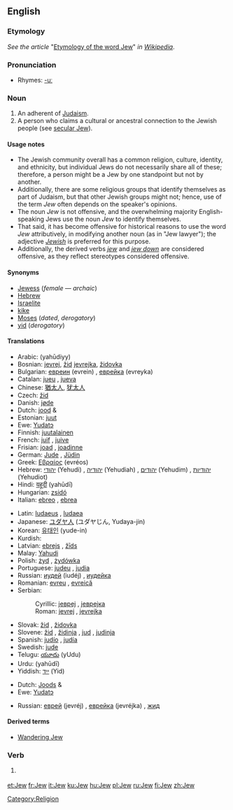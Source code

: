 {{see|jew}}
==English==

{{wikipedia|Jew}}

===Etymology===

''See the article'' "[[w:Etymology of the word Jew|Etymology of the word Jew]]" ''in [[Wikipedia]]''.

===Pronunciation===
*Rhymes: [[Rhymes:English:-uː|-uː]]

===Noun===
{{en-noun}}

# An adherent of [[Judaism]].
# A person who claims a cultural or ancestral connection to the Jewish people (see [[secular Jew]]).

====Usage notes====

*The Jewish community overall has a common religion, culture, identity, and ethnicity, but individual Jews do not necessarily share all of these; therefore, a person might be a Jew by one standpoint but not by another.
*Additionally, there are some religious groups that identify themselves as part of Judaism, but that other Jewish groups might not; hence, use of the term ''Jew'' often depends on the speaker's opinions.
*The noun ''Jew'' is not offensive, and the overwhelming majority English-speaking Jews use the noun ''Jew'' to identify themselves.
*That said, it has become offensive for historical reasons to use the word ''Jew'' attributively, in modifying another noun (as in "Jew lawyer"); the adjective ''[[Jewish]]'' is preferred for this purpose.
*Additionally, the derived verbs ''[[jew]]'' and ''[[jew down]]'' are considered offensive, as they reflect stereotypes considered offensive.

====Synonyms====
*[[Jewess]] (''female'' — ''archaic'')
*[[Hebrew]] {{dated}}
*[[Israelite]] {{dated}}
*[[kike]] {{derogatory}}
*[[Moses]] (''dated'', ''derogatory'')
*[[yid]] (''derogatory'')

====Translations====
{{trans-top|person of the Jewish faith}}
*Arabic: {{ARchar|[[يهودي|يَهُودِيّ]]}} (yahūdiyy)
*Bosnian: [[jevrej#Bosnian|jevrej]], [[žid#Bosnian|žid]] {{m}} [[jevrejka#Bosnian|jevrejka]], [[židovka#Bosnian|židovka]] {{f}}
*Bulgarian: [[евреин]] (evrein) {{m}}, [[еврейка]] (evreyka) {{f}}
*Catalan: [[jueu]] {{m}}, [[jueva]] {{f}}
*Chinese: [[猶太人]], [[犹太人]]
*Czech: [[žid]] {{m}}
*Danish: [[jøde]] {{c}}
*Dutch: [[jood]] {{m}} & {{f}}
*Estonian: [[juut]]
*Ewe: [[Yudatɔ]]
*Finnish: [[juutalainen]]
*French: [[juif]] {{m}}, [[juive]] {{f}}
*Frisian: [[joad]] {{m}}, [[joadinne]] {{f}}
*German: [[Jude]] {{m}}, [[Jüdin]] {{f}}
*Greek: [[Εβραίος]] (evréos) {{m}}
*Hebrew: [[יהודי]] (Yehudi) {{m}}, [[יהודיה]] (Yehudiah) {{f}}, [[יהודים]] (Yehudim) {{m}} {{p}}, [[יהודיות]] (Yehudiot) {{f}} {{p}}
*Hindi: [[यहूदी]] (yahūdī)
*Hungarian: [[zsidó]]
*Italian: [[ebreo]] {{m}}, [[ebrea]] {{f}}
{{trans-mid}}
*Latin: [[Iudaeus]] {{m}}, [[Iudaea]] {{f}}
*Japanese: [[ユダヤ人]] (ユダヤじん, Yudaya-jin)
*Korean: [[유태인]] (yude-in)
*Kurdish: {{KUchar|[[جوله‌که‌]]}}
*Latvian: [[ebrejs]] {{m}}, [[žīds]] {{m}}
*Malay: [[Yahudi]]
*Polish: [[żyd]] {{m}}, [[żydówka]] {{f}}
*Portuguese: [[judeu]] {{m}}, [[judia]] {{f}}
*Russian: [[иудей]] (iudéj) {{m}}, [[иудейка]] {{f}}
*Romanian: [[evreu]] {{m}}, [[evreică]] {{f}}
*Serbian:
*:Cyrillic: [[јевреј#Serbian|јевреј]] {{m}}, [[јеврејка#Serbian|јеврејка]] {{f}}
*:Roman: [[jevrej#Serbian|jevrej]] {{m}}, [[jevrejka#Serbian|jevrejka]] {{f}}
*Slovak: [[žid]] {{m}}, [[židovka]] {{f}}
*Slovene: [[žid]] {{m}}, [[židinja]] {{f}}, [[jud]] {{m}}, [[judinja]] {{f}}
*Spanish: [[judío]] {{m}}, [[judía]] {{f}}
*Swedish: [[jude]] {{c}}
*Telugu: [[యూదు]] (yUdu)
*Urdu: {{URchar|[[یہودی]]}} (yahūdī)
*Yiddish: [[ייִד]] (Yid) {{m}}
{{trans-bottom}}

{{trans-top|a person with a Jewish cultural or ancestral connection}}
*Dutch: [[Joods]] {{m}} & {{f}}
*Ewe: [[Yudatɔ]]
{{trans-mid}}
*Russian: [[еврей]] (jevréj) {{m}}, [[еврейка]] (jevréjka) {{f}}, [[жид]] {{m}}
{{trans-bottom}}

====Derived terms====
*[[Wandering Jew]]

===Verb===
{{en-verb}}

# {{offensive}} {{alternative spelling of|[[jew]]}}

[[Category:Religion]]

[[et:Jew]]
[[fr:Jew]]
[[it:Jew]]
[[ku:Jew]]
[[hu:Jew]]
[[pl:Jew]]
[[ru:Jew]]
[[fi:Jew]]
[[zh:Jew]]